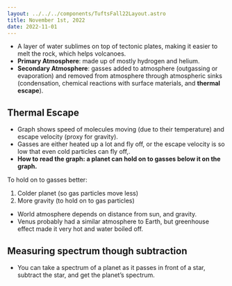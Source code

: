 ```yaml
---
layout: ../../../components/TuftsFall22Layout.astro
title: November 1st, 2022
date: 2022-11-01
---
```


- A layer of water sublimes on top of tectonic plates, making it easier to melt the rock, which helps volcanoes. 
- **Primary Atmosphere**: made up of mostly hydrogen and helium. 
- **Secondary Atmosphere**: gasses added to atmosphere (outgassing or evaporation) and removed from atmosphere through atmospheric sinks (condensation, chemical reactions with surface materials, and **thermal escape**). 

## Thermal Escape

- Graph shows speed of molecules moving (due to their temperature) and escape velocity (proxy for gravity). 
- Gasses are either heated up a lot and fly off, or the escape velocity is so low that even cold particles can fly off,. 
- **How to read the graph: a planet can hold on to gasses below it on the graph.** 


To hold on to gasses better: 
1. Colder planet (so gas particles move less)
2. More gravity (to hold on to gas particles)


- World atmosphere depends on distance from sun, and gravity. 
- Venus probably had a similar atmosphere to Earth, but greenhouse effect made it very hot and water boiled off.


## Measuring spectrum though subtraction
 
- You can take a spectrum of a planet as it passes in front of a star, subtract the star, and get the planet’s spectrum. 